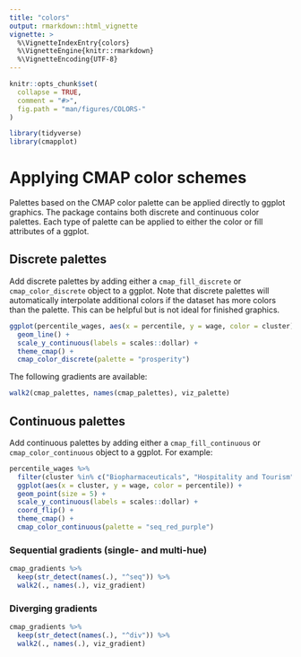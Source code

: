 ```yaml
---
title: "colors"
output: rmarkdown::html_vignette
vignette: >
  %\VignetteIndexEntry{colors}
  %\VignetteEngine{knitr::rmarkdown}
  %\VignetteEncoding{UTF-8}
---
```


```r
knitr::opts_chunk$set(
  collapse = TRUE,
  comment = "#>",
  fig.path = "man/figures/COLORS-"
)

library(tidyverse)
library(cmapplot)
```

# Applying CMAP color schemes

Palettes based on the CMAP color palette can be applied directly to ggplot graphics. The package contains both discrete and continuous color palettes. Each type of palette can be applied to either the color or fill attributes of a ggplot.


## Discrete palettes

Add discrete palettes by adding either a `cmap_fill_discrete` or `cmap_color_discrete` object to a ggplot. Note that discrete palettes will automatically interpolate additional colors if the dataset has more colors than the palette. This can be helpful but is not ideal for finished graphics.

```r
ggplot(percentile_wages, aes(x = percentile, y = wage, color = cluster)) +
  geom_line() +
  scale_y_continuous(labels = scales::dollar) +
  theme_cmap() +
  cmap_color_discrete(palette = "prosperity")
```

The following gradients are available:

```r
walk2(cmap_palettes, names(cmap_palettes), viz_palette)
```


## Continuous palettes

Add continuous palettes by adding either a `cmap_fill_continuous` or `cmap_color_continuous` object to a ggplot. For example:

```r
percentile_wages %>%
  filter(cluster %in% c("Biopharmaceuticals", "Hospitality and Tourism", "Paper and Packaging")) %>%
  ggplot(aes(x = cluster, y = wage, color = percentile)) +
  geom_point(size = 5) +
  scale_y_continuous(labels = scales::dollar) +
  coord_flip() +
  theme_cmap() +
  cmap_color_continuous(palette = "seq_red_purple")
```

### Sequential gradients (single- and multi-hue)

```r
cmap_gradients %>%
  keep(str_detect(names(.), "^seq")) %>%
  walk2(., names(.), viz_gradient)
```

### Diverging gradients

```r
cmap_gradients %>%
  keep(str_detect(names(.), "^div")) %>%
  walk2(., names(.), viz_gradient)
```
